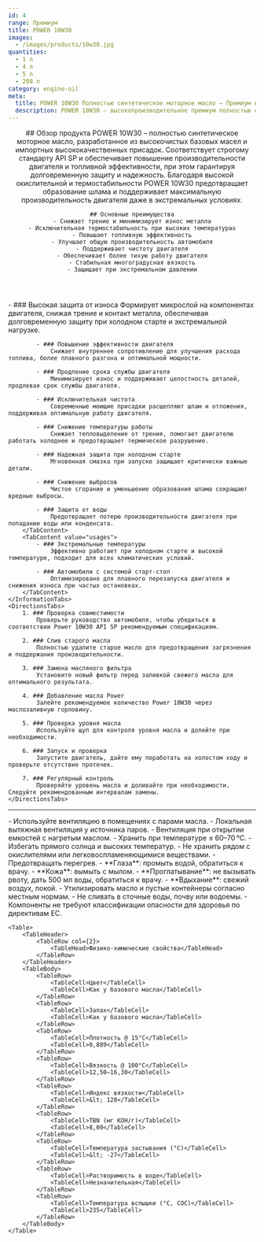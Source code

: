 ```yaml
---
id: 4
range: Премиум
title: POWER 10W30
images:
  - /images/products/10w30.jpg
quantities:
  - 1 л
  - 4 л
  - 5 л
  - 208 л
category: engine-oil
meta:
  title: POWER 10W30 Полностью синтетическое моторное масло – Премиум API SP для современных двигателей
  description: POWER 10W30 – высокопроизводительное премиум полностью синтетическое моторное масло, соответствующее стандарту API SP. Обеспечивает повышенную топливную эффективность, защиту от износа и надежную работу при холодном старте. Идеально для автомобилей с системой старт-стоп и в экстремальных условиях.
---
```


<Header>
    ## Обзор продукта
    POWER 10W30 – полностью синтетическое моторное масло, разработанное из высокочистых базовых масел и импортных высококачественных присадок. Соответствует строгому стандарту API SP и обеспечивает повышение производительности двигателя и топливной эффективности, при этом гарантируя долговременную защиту и надежность. Благодаря высокой окислительной и термостабильности POWER 10W30 предотвращает образование шлама и поддерживает максимальную производительность двигателя даже в экстремальных условиях.

    ## Основные преимущества
    - Снижает трение и минимизирует износ металла
    - Исключительная термостабильность при высоких температурах
    - Повышает топливную эффективность
    - Улучшает общую производительность автомобиля
    - Поддерживает чистоту двигателя
    - Обеспечивает более тихую работу двигателя
    - Стабильная многоградусная вязкость
    - Защищает при экстремальном давлении
</Header>

<Section>
    <InformationTabs>
        <TabContent value="core">
            - ### Высокая защита от износа
                Формирует микрослой на компонентах двигателя, снижая трение и контакт металла, обеспечивая долговременную защиту при холодном старте и экстремальной нагрузке.

            - ### Повышение эффективности двигателя
                Снижает внутреннее сопротивление для улучшения расхода топлива, более плавного разгона и оптимальной мощности.

            - ### Продление срока службы двигателя
                Минимизирует износ и поддерживает целостность деталей, продлевая срок службы двигателя.

            - ### Исключительная чистота
                Современные моющие присадки расщепляют шлам и отложения, поддерживая оптимальную работу двигателя.

            - ### Снижение температуры работы
                Снижает тепловыделение от трения, помогает двигателю работать холоднее и предотвращает термическое разрушение.

            - ### Надежная защита при холодном старте
                Мгновенная смазка при запуске защищает критически важные детали.

            - ### Снижение выбросов
                Чистое сгорание и уменьшение образования шлама сокращают вредные выбросы.

            - ### Защита от воды
                Предотвращает потерю производительности двигателя при попадании воды или конденсата.
        </TabContent>
        <TabContent value="usages">
            - ### Экстремальные температуры
                Эффективно работает при холодном старте и высокой температуре, подходит для всех климатических условий.

            - ### Автомобили с системой старт-стоп
                Оптимизировано для плавного перезапуска двигателя и снижения износа при частых остановках.
        </TabContent>
    </InformationTabs>
    <DirectionsTabs>
        1. ### Проверка совместимости
            Проверьте руководство автомобиля, чтобы убедиться в соответствии Power 10W30 API SP рекомендуемым спецификациям.

        2. ### Слив старого масла
            Полностью удалите старое масло для предотвращения загрязнения и поддержания производительности.

        3. ### Замена масляного фильтра
            Установите новый фильтр перед заливкой свежего масла для оптимального результата.

        4. ### Добавление масла Power
            Залейте рекомендуемое количество Power 10W30 через маслозаливную горловину.

        5. ### Проверка уровня масла
            Используйте щуп для контроля уровня масла и долейте при необходимости.

        6. ### Запуск и проверка
            Запустите двигатель, дайте ему поработать на холостом ходу и проверьте отсутствие протечек.

        7. ### Регулярный контроль
            Проверяйте уровень масла и доливайте при необходимости. Следуйте рекомендованным интервалам замены.
    </DirectionsTabs>
</Section>

***

<Section>
    <SafetyTabs>
        <TabContent value="handling">
            - Используйте вентиляцию в помещениях с парами масла.
            - Локальная вытяжная вентиляция у источника паров.
            - Вентиляция при открытии емкостей с нагретым маслом.
            - Хранить при температуре ≤ 60–70 °C.
            - Избегать прямого солнца и высоких температур.
            - Не хранить рядом с окислителями или легковоспламеняющимися веществами.
            - Предотвращать перегрев.
        </TabContent>
        <TabContent value="first-aid">
            - **Глаза**: промыть водой, обратиться к врачу.
            - **Кожа**: вымыть с мылом.
            - **Проглатывание**: не вызывать рвоту, дать 500 мл воды, обратиться к врачу.
            - **Вдыхание**: свежий воздух, покой.
        </TabContent>
        <TabContent value="disposal">
            - Утилизировать масло и пустые контейнеры согласно местным нормам.
            - Не сливать в сточные воды, почву или водоемы.
        </TabContent>
        <TabContent value="hazardous">
            - Компоненты не требуют классификации опасности для здоровья по директивам ЕС.
        </TabContent>
    </SafetyTabs>

    <Table>
        <TableHeader>
            <TableRow col={2}>
                <TableHead>Физико-химические свойства</TableHead>
            </TableRow>
        </TableHeader>
        <TableBody>
            <TableRow>
                <TableCell>Цвет</TableCell>
                <TableCell>Как у базового масла</TableCell>
            </TableRow>
            <TableRow>
                <TableCell>Запах</TableCell>
                <TableCell>Как у базового масла</TableCell>
            </TableRow>
            <TableRow>
                <TableCell>Плотность @ 15°C</TableCell>
                <TableCell>0,889</TableCell>
            </TableRow>
            <TableRow>
                <TableCell>Вязкость @ 100°C</TableCell>
                <TableCell>12,50–16,30</TableCell>
            </TableRow>
            <TableRow>
                <TableCell>Индекс вязкости</TableCell>
                <TableCell>&lt; 128</TableCell>
            </TableRow>
            <TableRow>
                <TableCell>TBN (мг KOH/г)</TableCell>
                <TableCell>8,00</TableCell>
            </TableRow>
            <TableRow>
                <TableCell>Температура застывания (°C)</TableCell>
                <TableCell>&lt; -27</TableCell>
            </TableRow>
            <TableRow>
                <TableCell>Растворимость в воде</TableCell>
                <TableCell>Незначительная</TableCell>
            </TableRow>
            <TableRow>
                <TableCell>Температура вспышки (°C, COC)</TableCell>
                <TableCell>235</TableCell>
            </TableRow>
        </TableBody>
    </Table>
</Section>
